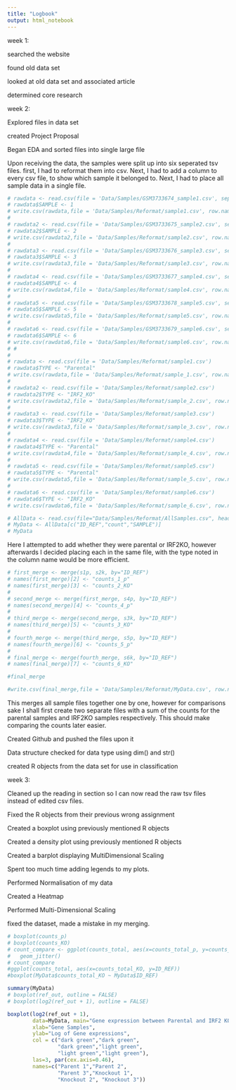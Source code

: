 ```yaml
---
title: "Logbook"
output: html_notebook
---
```


week 1:

searched the website

found old data set

looked at old data set and associated article

determined core research


week 2:

Explored files in data set

created Project Proposal

Began EDA and sorted files into single large file

Upon receiving the data, the samples were split up into six seperated tsv files. first, I had to reformat them into csv. Next, I had to add a column to every csv file, to show which sample it belonged to. Next, I had to place all sample data in a single file. 

```r
# rawdata <- read.csv(file = 'Data/Samples/GSM3733674_sample1.csv', sep = ';', header=T)
# rawdata$SAMPLE <- 1
# write.csv(rawdata,file = 'Data/Samples/Reformat/sample1.csv', row.names=F, col.names=F)
# 
# rawdata2 <- read.csv(file = 'Data/Samples/GSM3733675_sample2.csv', sep = ';', header=T)
# rawdata2$SAMPLE <- 2
# write.csv(rawdata2,file = 'Data/Samples/Reformat/sample2.csv', row.names=F, col.names=F)
# 
# rawdata3 <- read.csv(file = 'Data/Samples/GSM3733676_sample3.csv', sep = ';', header=T)
# rawdata3$SAMPLE <- 3
# write.csv(rawdata3,file = 'Data/Samples/Reformat/sample3.csv', row.names=F, col.names=F)
# 
# rawdata4 <- read.csv(file = 'Data/Samples/GSM3733677_sample4.csv', sep = ';', header=T)
# rawdata4$SAMPLE <- 4
# write.csv(rawdata4,file = 'Data/Samples/Reformat/sample4.csv', row.names=F, col.names=F)
# 
# rawdata5 <- read.csv(file = 'Data/Samples/GSM3733678_sample5.csv', sep = ';', header=T)
# rawdata5$SAMPLE <- 5
# write.csv(rawdata5,file = 'Data/Samples/Reformat/sample5.csv', row.names=F, col.names=F)
# 
# rawdata6 <- read.csv(file = 'Data/Samples/GSM3733679_sample6.csv', sep = ';', header=T)
# rawdata6$SAMPLE <- 6
# write.csv(rawdata6,file = 'Data/Samples/Reformat/sample6.csv', row.names=F, col.names=F)
# #
# 
# rawdata <- read.csv(file = 'Data/Samples/Reformat/sample1.csv')
# rawdata$TYPE <- "Parental"
# write.csv(rawdata,file = 'Data/Samples/Reformat/sample_1.csv', row.names=F)
# 
# rawdata2 <- read.csv(file = 'Data/Samples/Reformat/sample2.csv')
# rawdata2$TYPE <- "IRF2_KO"
# write.csv(rawdata2,file = 'Data/Samples/Reformat/sample_2.csv', row.names=F)
# 
# rawdata3 <- read.csv(file = 'Data/Samples/Reformat/sample3.csv')
# rawdata3$TYPE <- "IRF2_KO"
# write.csv(rawdata3,file = 'Data/Samples/Reformat/sample_3.csv', row.names=F)
# 
# rawdata4 <- read.csv(file = 'Data/Samples/Reformat/sample4.csv')
# rawdata4$TYPE <- "Parental"
# write.csv(rawdata4,file = 'Data/Samples/Reformat/sample_4.csv', row.names=F)
# 
# rawdata5 <- read.csv(file = 'Data/Samples/Reformat/sample5.csv')
# rawdata5$TYPE <- "Parental"
# write.csv(rawdata5,file = 'Data/Samples/Reformat/sample_5.csv', row.names=F)
# 
# rawdata6 <- read.csv(file = 'Data/Samples/Reformat/sample6.csv')
# rawdata6$TYPE <- "IRF2_KO"
# write.csv(rawdata6,file = 'Data/Samples/Reformat/sample_6.csv', row.names=F)

# AllData <- read.csv(file="Data/Samples/Reformat/AllSamples.csv", header =T)
# MyData <- AllData[c("ID_REF","count","SAMPLE")]
# MyData

```

Here I attempted to add whether they were parental or IRF2KO, however afterwards I decided placing each in the same file, with the type noted in the column name would be more efficient.

```r

# first_merge <- merge(s1p, s2k, by="ID_REF")
# names(first_merge)[2] <- "counts_1_p"
# names(first_merge)[3] <- "counts_2_KO"
# 
# second_merge <- merge(first_merge, s4p, by="ID_REF")
# names(second_merge)[4] <- "counts_4_p"
# 
# third_merge <- merge(second_merge, s3k, by="ID_REF")
# names(third_merge)[5] <- "counts_3_KO"
# 
# fourth_merge <- merge(third_merge, s5p, by="ID_REF")
# names(fourth_merge)[6] <- "counts_5_p"
# 
# final_merge <- merge(fourth_merge, s6k, by="ID_REF")
# names(final_merge)[7] <- "counts_6_KO"

#final_merge

#write.csv(final_merge,file = 'Data/Samples/Reformat/MyData.csv', row.names=F)

```

This merges all sample files together one by one, however for comparisons sake I shall first create two separate files with a sum of the counts for the parental samples and IRF2KO samples respectively. This should make comparing the counts later easier. 

Created Github and pushed the files upon it

Data structure checked for data type using dim() and str()

created R objects from the data set for use in classification


week 3:

Cleaned up the reading in section so I can now read the raw tsv files instead of edited csv files.

Fixed the R objects from their previous wrong assignment

Created a boxplot using previously mentioned R objects

Created a density plot using previously mentioned R objects

Created a barplot displaying MultiDimensional Scaling

Spent too much time adding legends to my plots.

Performed Normalisation of my data

Created a Heatmap

Performed Multi-Dimensional Scaling

fixed the dataset, made a mistake in my merging. 

```r
# boxplot(counts_p)
# boxplot(counts_KO)
# count_compare <- ggplot(counts_total, aes(x=counts_total_p, y=counts_total_KO)) + geom_point() +  scale_x_continuous() +
#   geom_jitter()
# count_compare
#ggplot(counts_total, aes(x=counts_total_KO, y=ID_REF))
#boxplot(MyData$counts_total_KO ~ MyData$ID_REF)

summary(MyData)
# boxplot(ref_out, outline = FALSE)
# boxplot(log2(ref_out + 1), outline = FALSE)

boxplot(log2(ref_out + 1),
        data=MyData, main="Gene expression between Parental and IRF2 KO",
        xlab="Gene Samples",
        ylab="Log of Gene expressions",
        col = c("dark green","dark green",
                "dark green","light green",
                "light green","light green"),
        las=3, par(cex.axis=0.46),
        names=c("Parent 1","Parent 2",
                "Parent 3","Knockout 1",
                "Knockout 2", "Knockout 3"))

```
